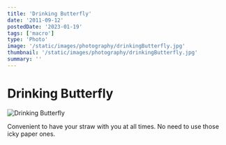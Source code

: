 ```yaml
---
title: 'Drinking Butterfly'
date: '2011-09-12'
postedDate: '2023-01-19'
tags: ['macro']
type: 'Photo'
image: '/static/images/photography/drinkingButterfly.jpg'
thumbnail: '/static/images/photography/drinkingButterfly.jpg'
summary: ''
---
```


# Drinking Butterfly

![Drinking Butterfly](/static/images/photography/drinkingButterfly.jpg)

Convenient to have your straw with you at all times. No need to use those icky paper ones.